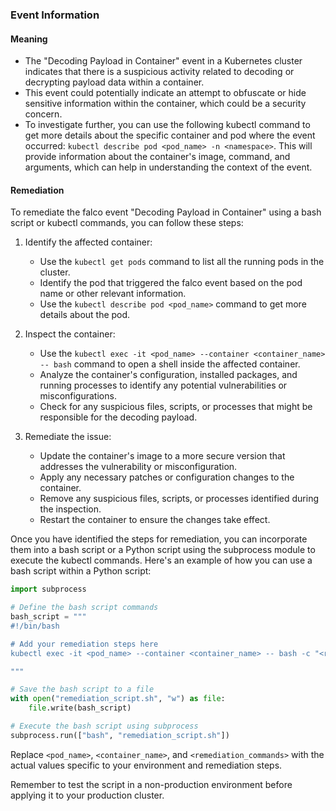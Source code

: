 
### Event Information

#### Meaning

- The "Decoding Payload in Container" event in a Kubernetes cluster indicates that there is a suspicious activity related to decoding or decrypting payload data within a container.
- This event could potentially indicate an attempt to obfuscate or hide sensitive information within the container, which could be a security concern.
- To investigate further, you can use the following kubectl command to get more details about the specific container and pod where the event occurred: `kubectl describe pod <pod_name> -n <namespace>`. This will provide information about the container's image, command, and arguments, which can help in understanding the context of the event.

#### Remediation

To remediate the falco event "Decoding Payload in Container" using a bash script or kubectl commands, you can follow these steps:

1. Identify the affected container:
   - Use the `kubectl get pods` command to list all the running pods in the cluster.
   - Identify the pod that triggered the falco event based on the pod name or other relevant information.
   - Use the `kubectl describe pod <pod_name>` command to get more details about the pod.

2. Inspect the container:
   - Use the `kubectl exec -it <pod_name> --container <container_name> -- bash` command to open a shell inside the affected container.
   - Analyze the container's configuration, installed packages, and running processes to identify any potential vulnerabilities or misconfigurations.
   - Check for any suspicious files, scripts, or processes that might be responsible for the decoding payload.

3. Remediate the issue:
   - Update the container's image to a more secure version that addresses the vulnerability or misconfiguration.
   - Apply any necessary patches or configuration changes to the container.
   - Remove any suspicious files, scripts, or processes identified during the inspection.
   - Restart the container to ensure the changes take effect.

Once you have identified the steps for remediation, you can incorporate them into a bash script or a Python script using the subprocess module to execute the kubectl commands. Here's an example of how you can use a bash script within a Python script:

```python
import subprocess

# Define the bash script commands
bash_script = """
#!/bin/bash

# Add your remediation steps here
kubectl exec -it <pod_name> --container <container_name> -- bash -c "<remediation_commands>"

"""

# Save the bash script to a file
with open("remediation_script.sh", "w") as file:
    file.write(bash_script)

# Execute the bash script using subprocess
subprocess.run(["bash", "remediation_script.sh"])
```

Replace `<pod_name>`, `<container_name>`, and `<remediation_commands>` with the actual values specific to your environment and remediation steps.

Remember to test the script in a non-production environment before applying it to your production cluster.

